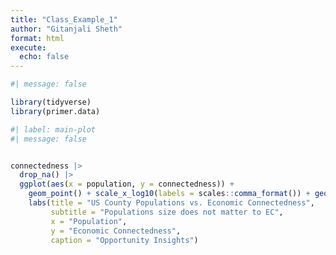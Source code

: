 ```yaml
---
title: "Class_Example_1"
author: "Gitanjali Sheth"
format: html
execute:
  echo: false
---
```


```r
#| message: false

library(tidyverse)
library(primer.data)

```

```r
#| label: main-plot
#| message: false


connectedness |> 
  drop_na() |> 
  ggplot(aes(x = population, y = connectedness)) +
    geom_point() + scale_x_log10(labels = scales::comma_format()) + geom_smooth(method = "lm") + 
    labs(title = "US County Populations vs. Economic Connectedness",
         subtitle = "Populations size does not matter to EC",
         x = "Population",
         y = "Economic Connectedness",
         caption = "Opportunity Insights")
```

